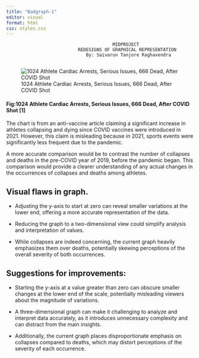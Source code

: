```yaml
---
title: "Badgraph-1"
editor: visual
format: html
css: styles.css
---
```


```         
                                        MIDPROJECT 
                           REDESIGNS OF GRAPHICAL REPRESENTATION
                              By: Saivarun Tanjore Raghavendra
                                        
```

![1024 Athlete Cardiac Arrests, Serious Issues, 666 Dead, After COVID Shot](images/athletics_dead.png)

#### Fig:1024 Athlete Cardiac Arrests, Serious Issues, 666 Dead, After COVID Shot \[1\]

The chart is from an anti-vaccine article claiming a significant increase in athletes collapsing and dying since COVID vaccines were introduced in 2021. However, this claim is misleading because in 2021, sports events were significantly less frequent due to the pandemic.

A more accurate comparison would be to contrast the number of collapses and deaths in the pre-COVID year of 2019, before the pandemic began. This comparison would provide a clearer understanding of any actual changes in the occurrences of collapses and deaths among athletes.

## Visual flaws in graph.

-   Adjusting the y-axis to start at zero can reveal smaller variations at the lower end, offering a more accurate representation of the data.

-   Reducing the graph to a two-dimensional view could simplify analysis and interpretation of values.

-   While collapses are indeed concerning, the current graph heavily emphasizes them over deaths, potentially skewing perceptions of the overall severity of both occurrences.

## Suggestions for improvements:

-   Starting the y-axis at a value greater than zero can obscure smaller changes at the lower end of the scale, potentially misleading viewers about the magnitude of variations.

```{=html}
<!-- -->
```
-   A three-dimensional graph can make it challenging to analyze and interpret data accurately, as it introduces unnecessary complexity and can distract from the main insights.

-   Additionally, the current graph places disproportionate emphasis on collapses compared to deaths, which may distort perceptions of the severity of each occurrence.
